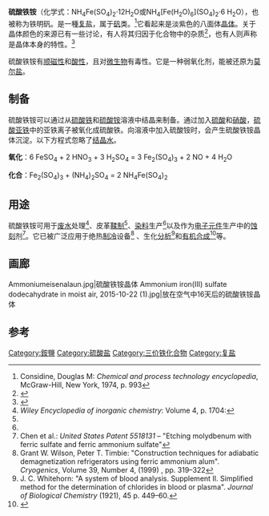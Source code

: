 {{chembox
| Verifiedfields = changed
| Watchedfields  = changed
| verifiedrevid  = 455304200
| Name           = 硫酸铁铵
| ImageFile      = Ferric amm sulfate.jpg
| ImageFile1     = Ferric Ammonium Sulfate Dodecahydrate formula.png
| ImageFile2     = Ammonium-iron(III)-sulfate-3D-balls-ionic.png
| ImageSize1     = 250px
| IUPACName      = Ammonium iron(III) sulfate
| OtherNames     = 硫酸铁(III)铵，铁明矾
| SystematicName = 
| Section1       = {{Chembox Identifiers
| index_label = anhydride
| index1_label = dodecahydrate
| ChemSpiderID_Ref = {{chemspidercite|correct|chemspider}}
| ChemSpiderID = 55405
| InChI = 1/Fe.H3N.2H2O4S/c;;2*1-5(2,3)4/h;1H3;2*(H2,1,2,3,4)/q+3;;;/p-3
| InChIKey = XGGLLRJQCZROSE-DFZHHIFOAY
| StdInChI_Ref = {{stdinchicite|correct|chemspider}}
| StdInChI = 1S/Fe.H3N.2H2O4S/c;;2*1-5(2,3)4/h;1H3;2*(H2,1,2,3,4)/q+3;;;/p-3
| StdInChIKey_Ref = {{stdinchicite|correct|chemspider}}
| StdInChIKey = XGGLLRJQCZROSE-UHFFFAOYSA-K
| CASNo_Ref = {{cascite|correct|CAS}}
| CASNo = 10138-04-2
| CASNo1_Ref = {{cascite|correct|CAS}}
| CASNo1 = 7783-83-7
| UNII_Ref = {{fdacite|correct|FDA}}
| UNII = LUX2X1H1IC
| UNII1_Ref = {{fdacite|correct|FDA}}
| UNII1 = 65390568Z5
| EINECS = 233-382-4
| PubChem1 = 61485
| SMILES = [Fe+3].[O-]S(=O)(=O)[O-].[O-]S([O-])(=O)=O.[NH4+]
}}
| Section2       = {{Chembox Properties
| Formula = FeNH<sub>4</sub>(SO<sub>4</sub>)<sub>2</sub>•12H<sub>2</sub>O
| MolarMass = 482.25 g/mol (dodecahydrate)
| Appearance = 淡紫色八面体结晶
| Density = 1.71 g/cm<sup>3</sup>
| MeltingPtC = 39 - 41
| MeltingPt_notes = 
| BoilingPt = 
| Solubility = 1240 g/L
  }}
| Section3       = {{Chembox Hazards
| MainHazards = 
| GHSPictograms = 
| GHSSignalWord = 
| HPhrases      = 
| PPhrases      = 
| GHS_ref       = 
| FlashPt = 
| ExternalSDS = 
| NFPA-H = 1
| NFPA-F = 0
| NFPA-R = 0
| NFPA_ref = <ref>https://fscimage.fishersci.com/msds/09713.htm</ref>
  }}
| Section4       = {{Chembox Related
| OtherAnions = [[柠檬酸铁铵|柠檬酸铁铵]]<br>[[氯化铵|氯化铵]]
| OtherCations = [[硫酸铝铵|硫酸铝铵]]<br>[[硫酸铝钾|硫酸铝钾]]
| OtherFunction =
| OtherFunction_label = 
| OtherCompounds= [[硫酸亚铁铵|硫酸亚铁铵]]
  }}
| Section5       = 
| Section6       = 
}}
'''硫酸铁铵'''（化学式：NH<sub>4</sub>Fe(SO<sub>4</sub>)<sub>2</sub>·12H<sub>2</sub>O或NH<sub>4</sub>[Fe(H<sub>2</sub>O)<sub>6</sub>](SO<sub>4</sub>)<sub>2</sub>·6 H<sub>2</sub>O），也被称为铁明矾。是一種[[复盐|复盐]]，属于[[矾|矾]]类。<ref>Considine, Douglas M: ''Chemical and process technology encyclopedia'', McGraw-Hill, New York, 1974, p. 993</ref>它看起来是淡紫色的八面体[[晶体|晶体]]。关于晶体颜色的来源已有一些讨论，有人将其归因于化合物中的杂质<ref>{{cite journal | last1 = Christensen | first1 = Odin T | title = On the Cause of the Amethyst Color of Ferric Alum and of Mixed Crystals of Ferric and Manganic Alum | journal = Chem. Lab. Roy. Vet. Agr. Hochschule, KGL. Danske Vidsk. Selsk. Forh. | volume = 1906 | pages = 173–95 }}</ref>，也有人则声称是晶体本身的特性。<ref>{{cite journal | last1 = Bonnell | first1 = Jane | last2 = Philip Perman | first2 = Edgar | year = 1921 | title = CCXXIX.—The colour of iron alum | url = https://zenodo.org/record/1609699 | journal = J. Chem. Soc., Trans. | volume = 119 | pages = 1994–1997 | doi = 10.1039/CT9211901994 | access-date = 2022-01-15 | archive-date = 2022-01-15 | archive-url = https://web.archive.org/web/20220115004221/https://zenodo.org/record/1609699 | dead-url = no }}</ref>

硫酸铁铵有[[顺磁性|顺磁性]]和[[酸性|酸性]]，且对[[微生物|微生物]]有毒性。它是一种弱氧化剂，能被还原为[[莫尔盐|莫尔盐]]。

==制备==
硫酸铁铵可以通过从[[硫酸铁|硫酸铁]]和[[硫酸铵|硫酸铵]]溶液中结晶来制备。通过加入[[硫酸|硫酸]]和[[硝酸|硝酸]]，[[硫酸亚铁|硫酸亚铁]]中的亚铁离子被氧化成硫酸铁。向溶液中加入硫酸铵时，会产生硫酸铁铵晶体沉淀。以下方程式忽略了[[结晶水|结晶水]]。

'''氧化'''：6 FeSO<sub>4</sub> + 2 HNO<sub>3</sub> + 3 H<sub>2</sub>SO<sub>4</sub> = 3 Fe<sub>2</sub>(SO<sub>4</sub>)<sub>3</sub> + 2 NO + 4 H<sub>2</sub>O

'''化合'''：Fe<sub>2</sub>(SO<sub>4</sub>)<sub>3</sub> + (NH<sub>4</sub>)<sub>2</sub>SO<sub>4</sub> = 2 NH<sub>4</sub>Fe(SO<sub>4</sub>)<sub>2</sub>

==用途==
硫酸铁铵可用于[[废水|废水]]处理<ref name="ReferenceA">''Wiley Encyclopedia of inorganic chemistry'': Volume 4, p. 1704:</ref>、皮革[[鞣制|鞣制]]<ref name="ReferenceA" />、[[染料|染料]]生产<ref name="ReferenceA" />以及作为[[电子元件|电子元件]]生产中的[[蚀刻|蚀刻]]剂<ref>Chen et al.: ''United States Patent 5518131'' – "Etching molydbenum with ferric sulfate and ferric ammonium sulfate"</ref>。它已被广泛应用于绝热[[制冷|制冷]]设备<ref>Grant W. Wilson, Peter T. Timbie: "Construction techniques for adiabatic demagnetization refrigerators using ferric ammonium alum". ''Cryogenics'', Volume 39, Number 4, (1999) , pp. 319–322</ref> 、生化[[分析化学|分析]]<ref>J. C. Whitehorn: "A system of blood analysis. Supplement II. Simplified method for the determination of chlorides in blood or plasma". ''Journal of Biological Chemistry'' (1921), 45 p. 449–60.</ref>和[[有机合成|有机合成]]<ref>{{cite journal | last1 = Yu | first1 = Shanxin | display-authors = etal   | year = 2005 | title = Application of ammonium ferric sulfate dodecahydrate in organic synthesis | journal = General Review | volume = 17 | issue = 1| pages = 27–30 }}</ref>等。

==画廊==
<gallery>
Ammoniumeisenalaun.jpg|硫酸铁铵晶体
Ammonium iron(III) sulfate dodecahydrate in moist air, 2015-10-22 (1).jpg|放在空气中16天后的硫酸铁铵晶体
</gallery>


==参考==
{{reflist}}

[[Category:銨鹽|Category:銨鹽]]
[[Category:硫酸盐|Category:硫酸盐]]
[[Category:三价铁化合物|Category:三价铁化合物]]
[[Category:复盐|Category:复盐]]
